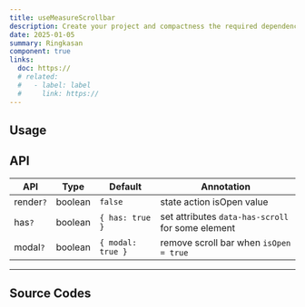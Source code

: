 ```yaml
---
title: useMeasureScrollbar
description: Create your project and compactness the required dependencies.
date: 2025-01-05
summary: Ringkasan
component: true
links:
  doc: https://
  # related:
  #   - label: label
  #     link: https://
---
```


## Usage

<UseMeasureScrollbarDemosUsage />

## API

| API       | Type    | Default           | Annotation                                        |
| --------- | ------- | ----------------- | ------------------------------------------------- |
| render`?` | boolean | `false`           | state action isOpen value                         |
| has`?`    | boolean | `{ has: true }`   | set attributes `data-has-scroll` for some element |
| modal`?`  | boolean | `{ modal: true }` | remove scroll bar when `isOpen = true`            |

---

## Source Codes

<SourceCodes name="use-measure-scrollbar" />
